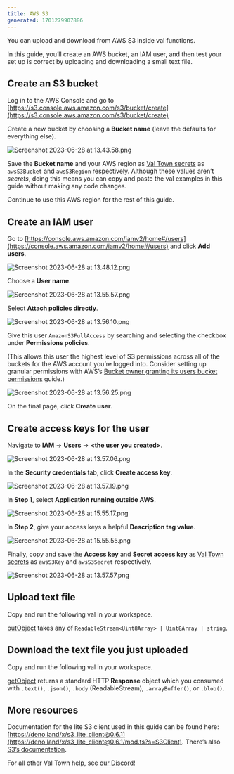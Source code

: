 ```yaml
---
title: AWS S3
generated: 1701279907886
---
```



You can upload and download from AWS S3 inside val functions.

In this guide, you’ll create an AWS bucket, an IAM user, and then test your set
up is correct by uploading and downloading a small text file.

## Create an S3 bucket

Log in to the AWS Console and go to
[https://s3.console.aws.amazon.com/s3/bucket/create](https://s3.console.aws.amazon.com/s3/bucket/create)

Create a new bucket by choosing a **Bucket name** (leave the defaults for
everything else).

![Screenshot 2023-06-28 at 13.43.58.png](./upload-and-download-from-aws-s3/screenshot_2023-06-28_at_134358.png)

Save the **Bucket name** and your AWS region as
[Val Town secrets](https://www.val.town/settings/secrets) as `awsS3Bucket` and
`awsS3Region` respectively. Although these values aren’t _secrets_, doing this
means you can copy and paste the val examples in this guide without making any
code changes.

Continue to use this AWS region for the rest of this guide.

## Create an IAM user

Go to
[https://console.aws.amazon.com/iamv2/home#/users](https://console.aws.amazon.com/iamv2/home#/users)
and click **Add users**.

![Screenshot 2023-06-28 at 13.48.12.png](./upload-and-download-from-aws-s3/screenshot_2023-06-28_at_134812.png)

Choose a **User name**.

![Screenshot 2023-06-28 at 13.55.57.png](./upload-and-download-from-aws-s3/screenshot_2023-06-28_at_135557.png)

Select **Attach policies directly**.

![Screenshot 2023-06-28 at 13.56.10.png](./upload-and-download-from-aws-s3/screenshot_2023-06-28_at_135610.png)

Give this user `AmazonS3FullAccess` by searching and selecting the checkbox
under **Permissions policies**.

(This allows this user the highest level of S3 permissions across all of the
buckets for the AWS account you’re logged into. Consider setting up granular
permissions with AWS’s
[Bucket owner granting its users bucket permissions](https://docs.aws.amazon.com/AmazonS3/latest/userguide/example-walkthroughs-managing-access-example1.html)
guide.)

![Screenshot 2023-06-28 at 13.56.25.png](./upload-and-download-from-aws-s3/screenshot_2023-06-28_at_135625.png)

On the final page, click **Create user**.

## Create access keys for the user

Navigate to **IAM** → **Users** → **\<the user you created>**.

![Screenshot 2023-06-28 at 13.57.06.png](./upload-and-download-from-aws-s3/screenshot_2023-06-28_at_135706.png)

In the **Security credentials** tab, click **Create access key**.

![Screenshot 2023-06-28 at 13.57.19.png](./upload-and-download-from-aws-s3/screenshot_2023-06-28_at_135719.png)

In **Step 1**, select **Application running outside AWS**.

![Screenshot 2023-06-28 at 15.55.17.png](./upload-and-download-from-aws-s3/screenshot_2023-06-28_at_155517.png)

In **Step 2**, give your access keys a helpful **Description tag value**.

![Screenshot 2023-06-28 at 15.55.55.png](./upload-and-download-from-aws-s3/screenshot_2023-06-28_at_155555.png)

Finally, copy and save the **Access key** and **Secret access key** as
[Val Town secrets](https://www.val.town/settings/secrets) as `awsS3Key` and
`awsS3Secret` respectively.

![Screenshot 2023-06-28 at 13.57.57.png](./upload-and-download-from-aws-s3/screenshot_2023-06-28_at_135757.png)

## Upload text file

Copy and run the following val in your workspace.

<Val url="https://www.val.town/embed/vtdocs.uploadTextToS3" />

[putObject](https://deno.land/x/s3_lite_client@0.6.1/mod.ts?s=S3Client&p=prototype.putObject)
takes any of `ReadableStream<Uint8Array> | Uint8Array | string`.

## Download the text file you just uploaded

Copy and run the following val in your workspace.

<Val url="https://www.val.town/embed/vtdocs.downloadTextFromS3" />

[getObject](https://deno.land/x/s3_lite_client@0.6.1/mod.ts?s=S3Client&p=prototype.getObject)
returns a standard HTTP **Response** object which you consumed with
`.text()`, `.json()`, `.body` (ReadableStream), `.arrayBuffer()`, or `.blob()`.

## More resources

Documentation for the lite S3 client used in this guide can be found here:
[https://deno.land/x/s3_lite_client@0.6.1](https://deno.land/x/s3_lite_client@0.6.1/mod.ts?s=S3Client).
There’s also
[S3’s documentation](https://docs.aws.amazon.com/s3/index.html?nc2=h_ql_doc_s3).

For all other Val Town help, see [our Discord](https://discord.gg/dHv45uN5RY)!
